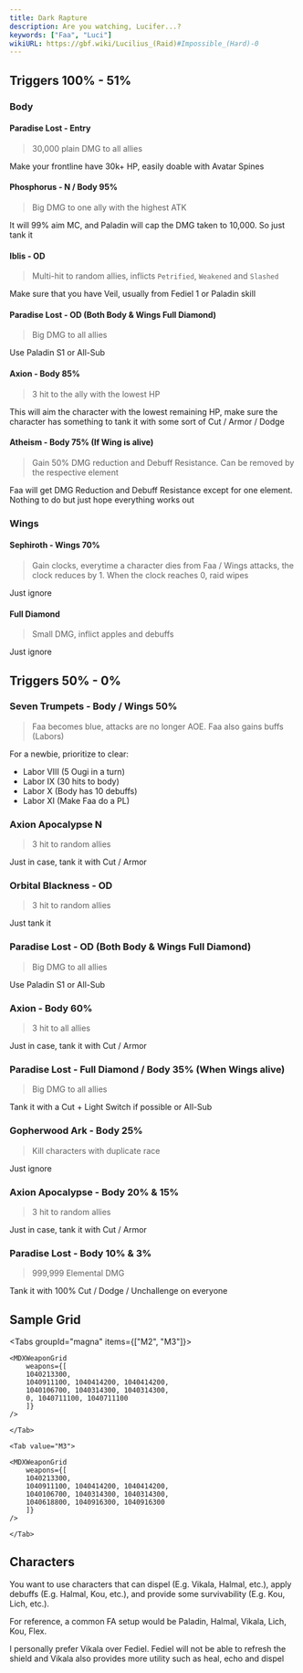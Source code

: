 ```yaml
---
title: Dark Rapture
description: Are you watching, Lucifer...?
keywords: ["Faa", "Luci"]
wikiURL: https://gbf.wiki/Lucilius_(Raid)#Impossible_(Hard)-0
---
```


## Triggers 100% - 51%

### Body

#### Paradise Lost - Entry

> 30,000 plain DMG to all allies

Make your frontline have 30k+ HP, easily doable with Avatar Spines

#### Phosphorus - N / Body 95%

> Big DMG to one ally with the highest ATK

It will 99% aim MC, and Paladin will cap the DMG taken to 10,000.
So just tank it

#### Iblis - OD

> Multi-hit to random allies, inflicts `Petrified`, `Weakened` and `Slashed`

Make sure that you have Veil, usually from Fediel 1 or Paladin skill

#### Paradise Lost - OD (Both Body & Wings Full Diamond)

> Big DMG to all allies

Use Paladin S1 or All-Sub

#### Axion - Body 85%

> 3 hit to the ally with the lowest HP

This will aim the character with the lowest remaining HP,
make sure the character has something to tank it with some sort of Cut / Armor / Dodge

#### Atheism - Body 75% (If Wing is alive)

> Gain 50% DMG reduction and Debuff Resistance. Can be removed by the respective element

Faa will get DMG Reduction and Debuff Resistance except for one element.
Nothing to do but just hope everything works out

### Wings

#### Sephiroth - Wings 70%

> Gain clocks, everytime a character dies from Faa / Wings attacks, the clock reduces by 1.
> When the clock reaches 0, raid wipes

Just ignore

#### Full Diamond

> Small DMG, inflict apples and debuffs

Just ignore

## Triggers 50% - 0%

### Seven Trumpets - Body / Wings 50%

> Faa becomes blue, attacks are no longer AOE.
> Faa also gains buffs (Labors)

For a newbie, prioritize to clear:

- Labor VIII (5 Ougi in a turn)
- Labor IX (30 hits to body)
- Labor X (Body has 10 debuffs)
- Labor XI (Make Faa do a PL)

### Axion Apocalypse N

> 3 hit to random allies

Just in case, tank it with Cut / Armor

### Orbital Blackness - OD

> 3 hit to random allies

Just tank it

### Paradise Lost - OD (Both Body & Wings Full Diamond)

> Big DMG to all allies

Use Paladin S1 or All-Sub

### Axion - Body 60%

> 3 hit to all allies

Just in case, tank it with Cut / Armor

### Paradise Lost - Full Diamond / Body 35% (When Wings alive)

> Big DMG to all allies

Tank it with a Cut + Light Switch if possible or All-Sub

### Gopherwood Ark - Body 25%

> Kill characters with duplicate race

Just ignore

### Axion Apocalypse - Body 20% & 15%

> 3 hit to random allies

Just in case, tank it with Cut / Armor

### Paradise Lost - Body 10% & 3%

> 999,999 Elemental DMG

Tank it with 100% Cut / Dodge / Unchallenge on everyone

## Sample Grid

<Tabs groupId="magna" items={["M2", "M3"]}>
	<Tab value="M2">

    <MDXWeaponGrid
        weapons={[
        1040213300,
        1040911100, 1040414200, 1040414200,
        1040106700, 1040314300, 1040314300,
        0, 1040711100, 1040711100
        ]}
    />

    </Tab>

    <Tab value="M3">

    <MDXWeaponGrid
        weapons={[
        1040213300,
        1040911100, 1040414200, 1040414200,
        1040106700, 1040314300, 1040314300,
        1040618800, 1040916300, 1040916300
        ]}
    />

    </Tab>

</Tabs>

## Characters

You want to use characters that can dispel (E.g. Vikala, Halmal, etc.),
apply debuffs (E.g. Halmal, Kou, etc.),
and provide some survivability (E.g. Kou, Lich, etc.).

For reference, a common FA setup would be Paladin, Halmal, Vikala, Lich, Kou, Flex.

<MDXCallout title="Why Vikala over Fediel?">
	I personally prefer Vikala over Fediel. Fediel will not be able to refresh the
	shield and Vikala also provides more utility such as heal, echo and dispel
</MDXCallout>
